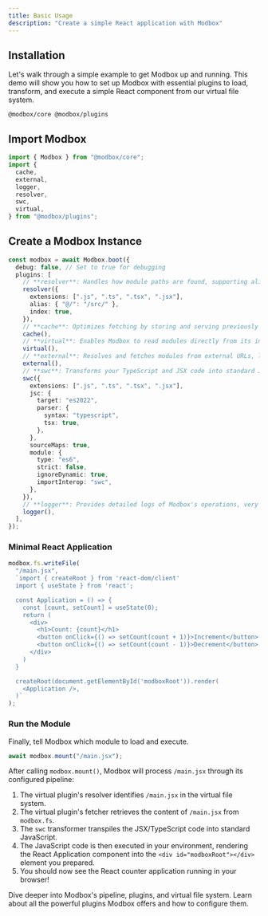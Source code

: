 ```yaml
---
title: Basic Usage
description: "Create a simple React application with Modbox"
---
```


## Installation

Let's walk through a simple example to get Modbox up and running. This demo will show you how to set up Modbox with essential plugins to load, transform, and execute a simple React component from our virtual file system.

```package-install
@modbox/core @modbox/plugins
```

## Import Modbox

```ts
import { Modbox } from "@modbox/core";
import {
  cache,
  external,
  logger,
  resolver,
  swc,
  virtual,
} from "@modbox/plugins";
```

## Create a Modbox Instance

```ts
const modbox = await Modbox.boot({
  debug: false, // Set to true for debugging
  plugins: [
    // **resolver**: Handles how module paths are found, supporting aliases (`@/`) and file extensions.
    resolver({
      extensions: [".js", ".ts", ".tsx", ".jsx"],
      alias: { "@/": "/src/" },
      index: true,
    }),
    // **cache**: Optimizes fetching by storing and serving previously loaded modules.
    cache(),
    // **virtual**: Enables Modbox to read modules directly from its in-memory file system (`modbox.fs`).
    virtual(),
    // **external**: Resolves and fetches modules from external URLs, like CDNs (e.g., from `https://esm.sh/*`).
    external(),
    // **swc**: Transforms your TypeScript and JSX code into standard JavaScript, essential for React.
    swc({
      extensions: [".js", ".ts", ".tsx", ".jsx"],
      jsc: {
        target: "es2022",
        parser: {
          syntax: "typescript",
          tsx: true,
        },
      },
      sourceMaps: true,
      module: {
        type: "es6",
        strict: false,
        ignoreDynamic: true,
        importInterop: "swc",
      },
    }),
    // **logger**: Provides detailed logs of Modbox's operations, very useful for debugging your pipeline.
    logger(),
  ],
});
```

### Minimal React Application

```ts
modbox.fs.writeFile(
  "/main.jsx",
  `import { createRoot } from 'react-dom/client'
  import { useState } from 'react';

  const Application = () => {
    const [count, setCount] = useState(0);
    return (
      <div>
        <h1>Count: {count}</h1>
        <button onClick={() => setCount(count + 1)}>Increment</button>
        <button onClick={() => setCount(count - 1)}>Decrement</button>
      </div>
    )
  }

  createRoot(document.getElementById('modboxRoot')).render(
    <Application />,
  )`
);
```

### Run the Module

Finally, tell Modbox which module to load and execute.

```ts
await modbox.mount("/main.jsx");
```

After calling `modbox.mount()`, Modbox will process `/main.jsx` through its configured pipeline:

1. The virtual plugin's resolver identifies `/main.jsx` in the virtual file system.
2. The virtual plugin's fetcher retrieves the content of `/main.jsx` from `modbox.fs`.
3. The `swc` transformer transpiles the JSX/TypeScript code into standard JavaScript.
4. The JavaScript code is then executed in your environment, rendering the React Application component into the `<div id="modboxRoot"></div>` element you prepared.
5. You should now see the React counter application running in your browser!

<Cards>
  <Card href="/docs/core-concepts" title="Understand Core Concepts">
    Dive deeper into Modbox's pipeline, plugins, and virtual file system.
  </Card>
  <Card href="/docs/plugins" title="Explore Official Plugins">
    Learn about all the powerful plugins Modbox offers and how to configure
    them.
  </Card>
</Cards>

